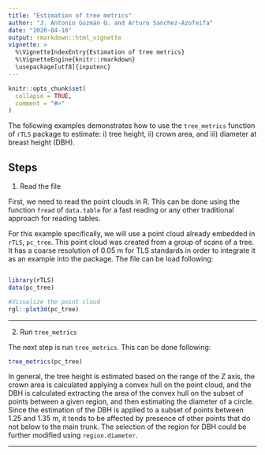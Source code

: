 ```yaml
---
title: "Estimation of tree metrics"
author: "J. Antonio Guzmán Q. and Arturo Sanchez-Azofeifa"
date: "2020-04-10"
output: rmarkdown::html_vignette
vignette: >
  %\VignetteIndexEntry{Estimation of tree metrics}
  %\VignetteEngine{knitr::rmarkdown}
  \usepackage[utf8]{inputenc}
---
```


```r
knitr::opts_chunk$set(
  collapse = TRUE,
  comment = "#>"
)
```

The following examples demonstrates how to use the `tree_metrics` function of `rTLS` package to estimate: i) tree height, ii) crown area, and iii) diameter at breast height (DBH).

## Steps

1. Read the file

First, we need to read the point clouds in R. This can be done using the function `fread` of `data.table` for a fast reading or any other traditional approach for reading tables.

For this example specifically, we will use a point cloud already embedded in `rTLS`, `pc_tree`. This point cloud was created from a group of scans of a tree. It has a coarse resolution of 0.05 m for TLS standards in order to integrate it as an example into the package. The file can be load following:

```r 

library(rTLS)
data(pc_tree)

#Visualize the point cloud
rgl::plot3d(pc_tree)

```
***

2. Run `tree_metrics`

The next step is run `tree_metrics`. This can be done following: 

```r 
tree_metrics(pc_tree)

```
In general, the tree height is estimated based on the range of the Z axis, the crown area is calculated applying a convex hull on the point cloud, and the DBH is calculated extracting the area of the convex hull on the subset of points between a given region, and then estimating the diameter of a circle. Since the estimation of the DBH is applied to a subset of points between 1.25 and 1.35 m, it tends to be affected by presence of other points that do not below to the main trunk. The selection of the region for DBH could be further modified using `region.diameter`.

***
